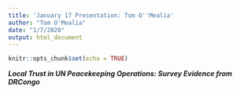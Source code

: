 ```yaml
---
title: 'January 17 Presentation: Tom O''Mealia'
author: "Tom O'Mealia"
date: "1/7/2020"
output: html_document
---
```


```r
knitr::opts_chunk$set(echo = TRUE)
```

***Local Trust in UN Peacekeeping Operations: Survey Evidence from DRCongo***


